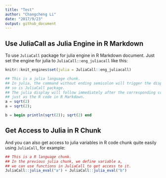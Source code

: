 ```yaml
---
title: "Test"
author: "Changcheng Li"
date: "2017/9/23"
output: github_document
---
```


## Use JuliaCall as Julia Engine in R Markdown

To use `JuliaCall` package for julia engine in R Markdown document.
Just set the engine for julia to `JuliaCall::eng_juliacall` like this:

```r
knitr::knit_engines$set(julia = JuliaCall::eng_juliacall)
```

```julia
## This is a julia language chunk.
## In julia, the command without ending semicolon will trigger the display
## so is JuliaCall package. 
## The julia display will follow immediately after the corresponding command
## just as the R code in R Markdown.
a = sqrt(2)
a = sqrt(2);

b = begin println(sqrt(2)); sqrt(2) end

```

## Get Access to Julia in R Chunk

And you can also get access to julia variables in R code chunk quite easily
using `JuliaCall`, for example:
```r
## This is a R language chunk.
## In the previous julia chunk, we define variable a, 
## we can use functions in JuliaCall to get access to it.
JuliaCall::julia_eval("a") + JuliaCall::julia_eval("b")
```
